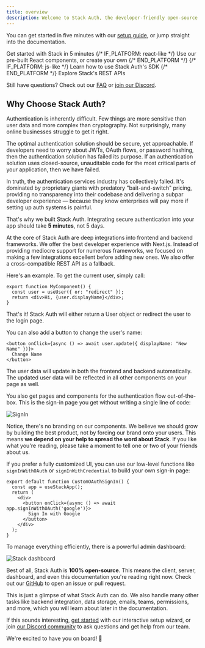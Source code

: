 ```yaml
---
title: overview
description: Welcome to Stack Auth, the developer-friendly open-source authentication platform that gets you started in minutes!
---
```


You can get started in five minutes with our [setup guide](./getting-started/setup.mdx), or jump straight into the documentation.

<CardGroup>
  <Card 
    title="Setup & Installation"
    icon="fa-regular fa-play" 
    href="/getting-started/setup"
  >
    Get started with Stack in 5 minutes
  </Card>
  {/* IF_PLATFORM: react-like */}
  <Card 
    title="Components"
    icon="fa-solid fa-puzzle"
    href="/components"
  >
    Use our pre-built React components, or create your own
  </Card>
  {/* END_PLATFORM */}
  {/* IF_PLATFORM: js-like */}
  <Card 
    title="SDK Reference"
    icon="fa-regular fa-file-lines" 
    href="/sdk"
  >
    Learn how to use Stack Auth's SDK
  </Card>
  {/* END_PLATFORM */}
  <Card 
    title="REST API Reference"
    icon="fa-solid fa-code" 
    href="/rest-api"
  >
    Explore Stack's REST APIs
  </Card>
</CardGroup>

Still have questions? Check out our [FAQ](/faq) or [join our Discord](https://discord.stack-auth.com).

## Why Choose Stack Auth?

Authentication is inherently difficult. Few things are more sensitive than user data and more complex than cryptography. Not surprisingly, many online businesses struggle to get it right.

The optimal authentication solution should be secure, yet approachable. If developers need to worry about JWTs, OAuth flows, or password hashing, then the authentication solution has failed its purpose. If an authentication solution uses closed-source, unauditable code for the most critical parts of your application, then we have failed.

In truth, the authentication services industry has collectively failed. It's dominated by proprietary giants with predatory "bait-and-switch" pricing, providing no transparency into their codebase and delivering a subpar developer experience — because they know enterprises will pay more if setting up auth systems is painful.

That's why we built Stack Auth. Integrating secure authentication into your app should take **5 minutes**, not 5 days.

At the core of Stack Auth are deep integrations into frontend and backend frameworks. We offer the best developer experience with Next.js. Instead of providing mediocre support for numerous frameworks, we focused on making a few integrations excellent before adding new ones. We also offer a cross-compatible REST API as a fallback.

Here's an example. To get the current user, simply call:

```tsx
export function MyComponent() {
  const user = useUser({ or: "redirect" });
  return <div>Hi, {user.displayName}</div>;
}
```

That's it! Stack Auth will either return a User object or redirect the user to the login page.

You can also add a button to change the user's name:

```tsx
<button onClick={async () => await user.update({ displayName: "New Name" })}>
  Change Name
</button>
```

The user data will update in both the frontend and backend automatically. The updated user data will be reflected in all other components on your page as well.

You also get pages and components for the authentication flow out-of-the-box. This is the sign-in page you get without writing a single line of code:

<div className="stack-white-image-showcase stack-350h">
  <img src="./imgs/sign-in.png" alt="SignIn" />
</div>

Notice, there's no branding on our components. We believe we should grow by building the best product, not by forcing our brand onto your users. This means **we depend on your help to spread the word about Stack**. If you like what you're reading, please take a moment to tell one or two of your friends about us.

If you prefer a fully customized UI, you can use our low-level functions like `signInWithOAuth` or `signInWithCredential` to build your own sign-in page:

```tsx
export default function CustomOAuthSignIn() {
  const app = useStackApp();
  return (
    <div>
      <button onClick={async () => await app.signInWithOAuth('google')}>
        Sign In with Google
      </button>
    </div>
  );
}
```

To manage everything efficiently, there is a powerful admin dashboard:

![Stack dashboard](./imgs/dashboard.png)

Best of all, Stack Auth is **100% open-source**. This means the client, server, dashboard, and even this documentation you're reading right now. Check out our [GitHub](https://github.com/stack-auth/stack-auth) to open an issue or pull request.

This is just a glimpse of what Stack Auth can do. We also handle many other tasks like backend integration, data storage, emails, teams, permissions, and more, which you will learn about later in the documentation.

If this sounds interesting, [get started](/getting-started/setup) with our interactive setup wizard, or join [our Discord community](https://discord.stack-auth.com) to ask questions and get help from our team.

We're excited to have you on board! 🚀

